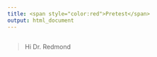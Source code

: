 ```yaml
---
title: <span style="color:red">Pretest</span>
output: html_document
---
```

```r
```


>Hi Dr. Redmond
